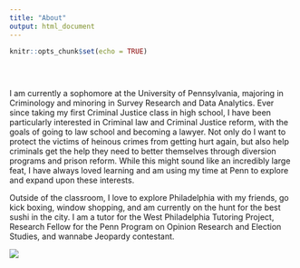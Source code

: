 ```yaml
---
title: "About"
output: html_document
---
```


```r
knitr::opts_chunk$set(echo = TRUE)
```

</style>

<div class="row" style="padding-top: 30px;">
<div class="col-sm-6">

I am currently a sophomore at the University of Pennsylvania, majoring in Criminology and minoring in Survey Research and Data Analytics. Ever since taking my first Criminal Justice class in high school, I have been particularly interested in Criminal law and Criminal Justice reform, with the goals of going to law school and becoming a lawyer. Not only do I want to protect the victims of heinous crimes from getting hurt again, but also help criminals get the help they need to better themselves through diversion programs and prison reform. While this might sound like an incredibly large feat, I have always loved learning and am using my time at Penn to explore and expand upon these interests.

Outside of the classroom, I love to explore Philadelphia with my friends, go kick boxing, window shopping, and am currently on the hunt for the best sushi in the city. I am a tutor for the West Philadelphia Tutoring Project, Research Fellow for the Penn Program on Opinion Research and Election Studies, and wannabe Jeopardy contestant. 

</div>
<div class="col-sm-6">




![](images/penn2.jpeg)

















